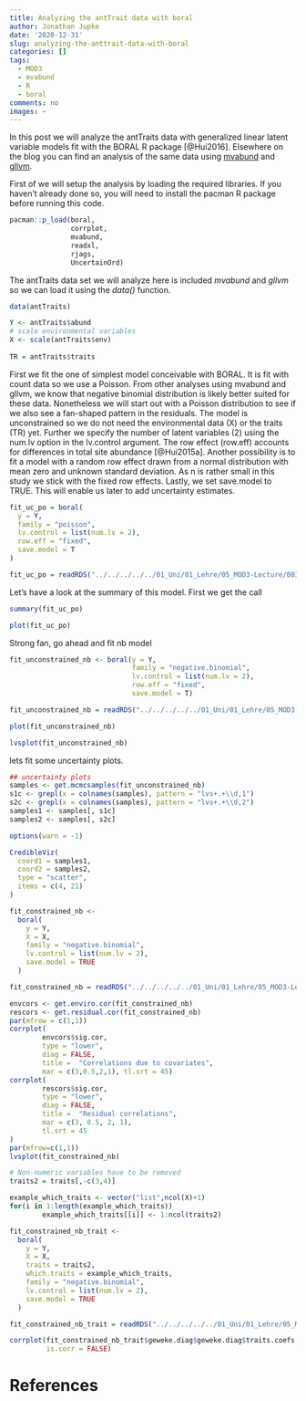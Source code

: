 ```yaml
---
title: Analyzing the antTrait data with boral
author: Jonathan Jupke
date: '2020-12-31'
slug: analyzing-the-anttrait-data-with-boral
categories: []
tags:
  - MOD3
  - mvabund
  - R
  - boral
comments: no
images: ~
---
```


In this post we will analyze the antTraits data with generalized linear latent variable models fit with the BORAL R package [@Hui2016]. Elsewhere on the blog you can find an analysis of the same data using [mvabund](https://jonjup.netlify.app/post/2020-12-08-analyzing-the-anttraits-data-with-mvabund/analyzing-the-anttraits-data-with-mvabund/) and [gllvm](https://jonjup.netlify.app/post/2020-12-31-analyzing-the-anttraits-data-with-gllvm/analyzing-the-anttraits-data-with-gllvm/). 

First of we will setup the analysis by loading the required libraries. If you haven't already done so, you will need to install the pacman R package before running this code.

```r
pacman::p_load(boral,
               corrplot,
               mvabund,
               readxl,
               rjags,
               UncertainOrd)
```

The antTraits data set we will analyze here is included *mvabund* and *gllvm* so we can load it using the *data()* function.

```r
data(antTraits)

Y <- antTraits$abund
# scale environmental variables 
X <- scale(antTraits$env)
 
TR = antTraits$traits
```

First we fit the one of simplest model conceivable with BORAL. It is fit with count data so we use a Poisson. From other analyses using mvabund and gllvm, we know that negative binomial distribution is likely better suited for these data. Nonetheless we will start out with a Poisson distribution to see if we also see a fan-shaped pattern in the residuals. The model is unconstrained so we do not need the environmental data (X) or the traits (TR) yet. Further we specify the number of latent variables (2) using the num.lv option in the lv.control argument. The row effect (row.eff) accounts for differences in total site abundance [@Hui2015a]. Another possibility is to fit a model with a random row effect drawn from a normal distribution with mean zero and unknown standard deviation. As n is rather small in this study we stick with the fixed row effects. Lastly, we set save.model to TRUE. This will enable us later to add uncertainty estimates. 

```r
fit_uc_po = boral(
  y = Y,
  family = "poisson",
  lv.control = list(num.lv = 2),
  row.eff = "fixed",
  save.model = T
)
```

```r
fit_uc_po = readRDS("../../../../../01_Uni/01_Lehre/05_MOD3-Lecture/003_processed_data/boral/antTraits/boral_unconstrained_poisson.RDS")
```

Let's have a look at the summary of this model. First we get the call 

```r
summary(fit_uc_po)
```

```r
plot(fit_uc_po)
```

Strong fan, go ahead and fit nb model 

```r
fit_unconstrained_nb <- boral(y = Y, 
                              family = "negative.binomial", 
                              lv.control = list(num.lv = 2), 
                              row.eff = "fixed", 
                              save.model = T)
```

```r
fit_unconstrained_nb = readRDS("../../../../../01_Uni/01_Lehre/05_MOD3-Lecture/003_processed_data/boral/antTraits/boral_unconstrained_negbinom.RDS")
```

```r
plot(fit_unconstrained_nb)
```

```r
lvsplot(fit_unconstrained_nb)
```

lets fit some uncertainty plots.  

```r
## uncertainty plots 
samples <- get.mcmcsamples(fit_unconstrained_nb)
s1c <- grepl(x = colnames(samples), pattern = "lvs+.+\\d,1")
s2c <- grepl(x = colnames(samples), pattern = "lvs+.+\\d,2")
samples1 <- samples[, s1c]
samples2 <- samples[, s2c]

options(warn = -1)

CredibleViz(
  coord1 = samples1,
  coord2 = samples2,
  type = "scatter",
  items = c(4, 21)
)
```

```r
fit_constrained_nb <-
  boral(
    y = Y,
    X = X,
    family = "negative.binomial",
    lv.control = list(num.lv = 2),
    save.model = TRUE
  )
```

```r
fit_constrained_nb = readRDS("../../../../../01_Uni/01_Lehre/05_MOD3-Lecture/003_processed_data/boral/antTraits/boral_constrained_negbinom.RDS")
```

```r
envcors <- get.enviro.cor(fit_constrained_nb)
rescors <- get.residual.cor(fit_constrained_nb) 
par(mfrow = c(1,1))
corrplot(
        envcors$sig.cor,
        type = "lower",
        diag = FALSE,
        title =  "Correlations due to covariates", 
        mar = c(3,0.5,2,1), tl.srt = 45) 
corrplot(
        rescors$sig.cor,
        type = "lower",
        diag = FALSE,
        title =  "Residual correlations",
        mar = c(3, 0.5, 2, 1),
        tl.srt = 45
)
par(mfrow=c(1,1))
lvsplot(fit_constrained_nb)
```

```r
# Non-numeric variables have to be removed
traits2 = traits[,-c(3,4)]

example_which_traits <- vector("list",ncol(X)+1)
for(i in 1:length(example_which_traits)) 
        example_which_traits[[i]] <- 1:ncol(traits2)

fit_constrained_nb_trait <-
  boral(
    y = Y,
    X = X,
    traits = traits2,
    which.traits = example_which_traits,
    family = "negative.binomial",
    lv.control = list(num.lv = 2),
    save.model = TRUE
  )
```

```r
fit_constrained_nb_trait = readRDS("../../../../../01_Uni/01_Lehre/05_MOD3-Lecture/003_processed_data/boral/antTraits/boral_constrained_negbinom_trait.RDS")
```

```r
corrplot(fit_constrained_nb_trait$geweke.diag$geweke.diag$traits.coefs,
         is.corr = FALSE)

```

# References